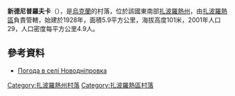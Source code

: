 {{coord|47|59|26|N|34|52|55|E|scale:100000|display=title}}

'''新德尼普羅夫卡'''（{{lang-uk|Новодніпровка}}），是[[烏克蘭|烏克蘭]]的村落，位於該國東南部[[扎波羅熱州|扎波羅熱州]]，由[[扎波羅熱區|扎波羅熱區]]負責管轄，始建於1928年，面積5.9平方公里，海拔高度101米，2001年人口29，人口密度每平方公里4.9人。

==參考資料==
* [http://weather.in.ua/ua/zaporozhskaja/17564 Погода в селі Новодніпровка] {{Wayback|url=http://weather.in.ua/ua/zaporozhskaja/17564 |date=20160305100751 }}

[[Category:扎波羅熱州村落|Category:扎波羅熱州村落]]
[[Category:扎波羅熱區村落|Category:扎波羅熱區村落]]


{{Zaporizhia-geo-stub}}